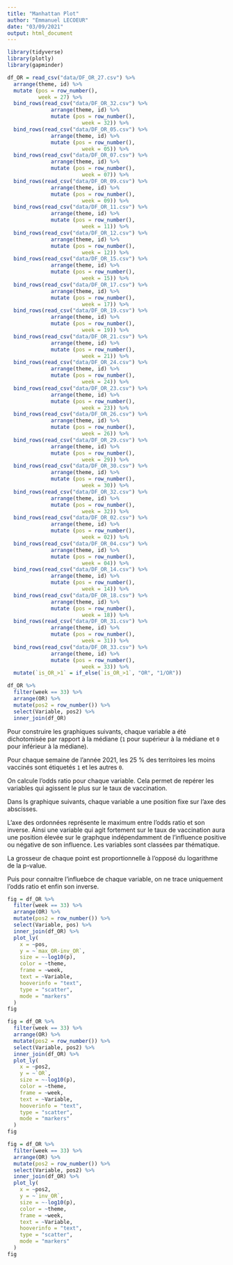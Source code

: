 ```yaml
---
title: "Manhattan Plot"
author: "Emmanuel LECOEUR"
date: "03/09/2021"
output: html_document
---
```


```r
library(tidyverse)
library(plotly)
library(gapminder)
```


```r
df_OR = read_csv("data/DF_OR_27.csv") %>%
  arrange(theme, id) %>%
  mutate (pos = row_number(),
          week = 27) %>%
  bind_rows(read_csv("data/DF_OR_32.csv") %>%
              arrange(theme, id) %>%
              mutate (pos = row_number(),
                        week = 32)) %>%
  bind_rows(read_csv("data/DF_OR_05.csv") %>%
              arrange(theme, id) %>%
              mutate (pos = row_number(),
                        week = 05)) %>%
  bind_rows(read_csv("data/DF_OR_07.csv") %>%
              arrange(theme, id) %>%
              mutate (pos = row_number(),
                        week = 07)) %>%
  bind_rows(read_csv("data/DF_OR_09.csv") %>%
              arrange(theme, id) %>%
              mutate (pos = row_number(),
                        week = 09)) %>%
  bind_rows(read_csv("data/DF_OR_11.csv") %>%
              arrange(theme, id) %>%
              mutate (pos = row_number(),
                        week = 11)) %>%
  bind_rows(read_csv("data/DF_OR_12.csv") %>%
              arrange(theme, id) %>%
              mutate (pos = row_number(),
                        week = 12)) %>%
  bind_rows(read_csv("data/DF_OR_15.csv") %>%
              arrange(theme, id) %>%
              mutate (pos = row_number(),
                        week = 15)) %>%
  bind_rows(read_csv("data/DF_OR_17.csv") %>%
              arrange(theme, id) %>%
              mutate (pos = row_number(),
                        week = 17)) %>%
  bind_rows(read_csv("data/DF_OR_19.csv") %>%
              arrange(theme, id) %>%
              mutate (pos = row_number(),
                        week = 19)) %>%
  bind_rows(read_csv("data/DF_OR_21.csv") %>%
              arrange(theme, id) %>%
              mutate (pos = row_number(),
                        week = 21)) %>%
  bind_rows(read_csv("data/DF_OR_24.csv") %>%
              arrange(theme, id) %>%
              mutate (pos = row_number(),
                        week = 24)) %>%
  bind_rows(read_csv("data/DF_OR_23.csv") %>%
              arrange(theme, id) %>%
              mutate (pos = row_number(),
                        week = 23)) %>%
  bind_rows(read_csv("data/DF_OR_26.csv") %>%
              arrange(theme, id) %>%
              mutate (pos = row_number(),
                        week = 26)) %>%
  bind_rows(read_csv("data/DF_OR_29.csv") %>%
              arrange(theme, id) %>%
              mutate (pos = row_number(),
                        week = 29)) %>%
  bind_rows(read_csv("data/DF_OR_30.csv") %>%
              arrange(theme, id) %>%
              mutate (pos = row_number(),
                        week = 30)) %>%
  bind_rows(read_csv("data/DF_OR_32.csv") %>%
              arrange(theme, id) %>%
              mutate (pos = row_number(),
                        week = 32)) %>%
  bind_rows(read_csv("data/DF_OR_02.csv") %>%
              arrange(theme, id) %>%
              mutate (pos = row_number(),
                        week = 02)) %>%
  bind_rows(read_csv("data/DF_OR_04.csv") %>%
              arrange(theme, id) %>%
              mutate (pos = row_number(),
                        week = 04)) %>%
  bind_rows(read_csv("data/DF_OR_14.csv") %>%
              arrange(theme, id) %>%
              mutate (pos = row_number(),
                        week = 14)) %>%
  bind_rows(read_csv("data/DF_OR_18.csv") %>%
              arrange(theme, id) %>%
              mutate (pos = row_number(),
                        week = 18)) %>%
  bind_rows(read_csv("data/DF_OR_31.csv") %>%
              arrange(theme, id) %>%
              mutate (pos = row_number(),
                        week = 31)) %>%
  bind_rows(read_csv("data/DF_OR_33.csv") %>%
              arrange(theme, id) %>%
              mutate (pos = row_number(),
                        week = 33)) %>%
  mutate(`is_OR_>1` = if_else(`is_OR_>1`, "OR", "1/OR"))
```

```r
df_OR %>%
  filter(week == 33) %>%
  arrange(OR) %>%
  mutate(pos2 = row_number()) %>%
  select(Variable, pos2) %>%
  inner_join(df_OR)
```


Pour construire les graphiques suivants, chaque variable a été dichotomisée par rapport à la médiane (`1` pour supérieur à la médiane et `0` pour inférieur à la médiane).

Pour chaque semaine de l'année 2021, les 25 % des territoires les moins vaccinés sont étiquetés `1` et les autres `0`.

On calcule l'odds ratio pour chaque variable. Cela permet de repérer les variables qui agissent le plus sur le taux de vaccination.

Dans ls graphique suivants, chaque variable a une position fixe sur l'axe des abscisses.

L'axe des ordonnées représente le maximum entre l'odds ratio et son inverse. Ainsi une variable qui agit fortement sur le taux de vaccination aura une position élevée sur le graphque indépendamment de l'influence positive ou négative de son influence. Les variables sont classées par thématique.

La grosseur de chaque point est proportionnelle à l'opposé du logarithme de la p-value.

Puis pour connaitre l'influebce de chaque variable, on ne trace uniquement l'odds ratio et enfin son inverse.

```r
fig = df_OR %>%
  filter(week == 33) %>%
  arrange(OR) %>%
  mutate(pos2 = row_number()) %>%
  select(Variable, pos) %>%
  inner_join(df_OR) %>%
  plot_ly(
    x = ~pos,
    y = ~`max_OR-inv_OR`,
    size = ~-log10(p),
    color = ~theme,
    frame = ~week,
    text = ~Variable,
    hooverinfo = "text",
    type = "scatter",
    mode = "markers"
  )
fig
```


```r
fig = df_OR %>%
  filter(week == 33) %>%
  arrange(OR) %>%
  mutate(pos2 = row_number()) %>%
  select(Variable, pos2) %>%
  inner_join(df_OR) %>%
  plot_ly(
    x = ~pos2,
    y = ~`OR`,
    size = ~-log10(p),
    color = ~theme,
    frame = ~week,
    text = ~Variable,
    hooverinfo = "text",
    type = "scatter",
    mode = "markers"
  )
fig
```


```r
fig = df_OR %>%
  filter(week == 33) %>%
  arrange(OR) %>%
  mutate(pos2 = row_number()) %>%
  select(Variable, pos2) %>%
  inner_join(df_OR) %>%
  plot_ly(
    x = ~pos2,
    y = ~`inv_OR`,
    size = ~-log10(p),
    color = ~theme,
    frame = ~week,
    text = ~Variable,
    hooverinfo = "text",
    type = "scatter",
    mode = "markers"
  )
fig
```

